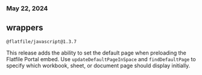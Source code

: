 ### May 22, 2024

## wrappers

`@flatfile/javascript@1.3.7`

This release adds the ability to set the default page when preloading the Flatfile Portal embed. Use `updateDefaultPageInSpace` and `findDefaultPage` to specify which workbook, sheet, or document page should display initially.
